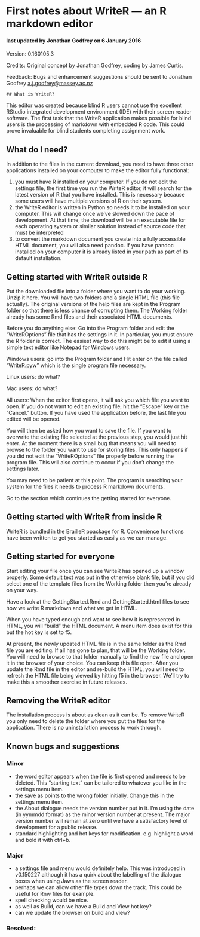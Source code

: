 # First notes about WriteR --- an R markdown editor
#### last updated by Jonathan Godfrey on 6 January 2016

Version: 0.160105.3

Credits: Original concept by Jonathan Godfrey, coding by James Curtis.

Feedback: Bugs and enhancement suggestions should be sent to 	Jonathan Godfrey <a.j.godfrey@massey.ac.nz>  


	## What is WriteR?

This editor was created because blind R users cannot use the excellent RStudio integrated development environment (IDE) with their screen reader software. The first task that the WriteR application makes possible for blind users is the processing of markdown with embedded R code. This could prove invaluable for blind students completing assignment work.

## What do I need?

In addition to the files in the current download, you need to have three other applications installed on your computer to make the editor fully functional:  

1. you must have R installed on your computer. If you do not edit the settings file, the first time you run the WriteR editor, it  will search for the latest version of R that you have installed. This is necessary because some users will have multiple versions of R on their system. 
2. the WriteR editor is written in Python so needs it to be installed on your computer. This will change once we've slowed down the pace of development. At that time, the download will be an executable file for each operating system or similar solution instead of source code that must be interpreted
3. to convert the markdown document you create into a fully accessible HTML document, you will also need pandoc. If you have pandoc installed on your computer it is already listed in your path as part of its default installation.


## Getting started with WriteR outside R

Put the downloaded file into a folder where you want to do your working. Unzip it here. You will have two folders and a single HTML file (this file actually). The original versions of the help files are kept in the Program folder so that there is less chance of corrupting them. The Working folder already has some Rmd files and their associated HTML documents.


Before you do anything else: Go into the Program folder and edit the "WriteROptions" file that has the settings in it. In particular, you must ensure the R folder is correct. The easiest way to do this might be to edit it using a simple text editor like Notepad for Windows users.

Windows users: go into the Program folder and Hit enter on the file called "WriteR.pyw" which is the single program file necessary. 

Linux users: do what?

Mac users: do what?

All users: When the editor first opens, it will ask you which file you want to open. If you do not want to edit an existing file, hit the "Escape" key or the "Cancel." button. If you have used the application before, the last file you edited will be opened.

You will then be asked how you want to save the file. If you want to overwrite the existing file selected at the previous step, you would just hit enter. At the moment there is a small bug that means you will need to browse to the folder you want to use for storing files. This only happens if you did not edit the "WriteROptions" file properly before running the program file. This will also continue to occur if you don't change the settings later.

You may need to be patient at this point. The program is searching your system for the files it needs to process  R markdown documents.

Go to the section  which continues the getting started for everyone.


## Getting started with WriteR from inside R

WriteR is bundled in the BrailleR ppackage for R. Convenience functions have been written to get you started as easily as we can manage.


## Getting started for everyone

Start editing your file once you can see WriteR has opened up a window properly. Some default text was put in the otherwise blank file, but if you did select one of the template files from the Working folder then you're already on your way.

Have a look at the GettingStarted.Rmd and GettingStarted.html files to see how we write R markdown and what we get in HTML.

When you have typed enough and want to see how it is represented in HTML, you will "build" the HTML document. A menu item does exist for this but the hot key is set to f5.

At present, the newly updated HTML file is in the same folder as the Rmd file you are editing. If all has gone to plan, that will be the Working folder. You will need to browse to that folder manually to find the new file and open it in the browser of your choice. You can keep this file open. After you update the Rmd file in the editor and re-build the HTML, you will need to refresh the HTML file being viewed by hitting f5 in the browser. We'll try to make this a smoother exercise in future releases.

 
## Removing the WriteR editor

The installation process is about as clean as it can be. To remove WriteR you only need to delete the folder where you put the files for the application. There is no uninstallation process to work through.

## Known bugs and suggestions

### Minor
- the word editor appears when the file is first opened and needs to be deleted. This "starting text" can be tailored to whatever you like in the settings menu item.
- the save as points to the wrong folder initially. Change this in the settings menu item.
- the About dialogue needs the version number put in it. I'm using the date (in yymmdd format) as the minor version number at present. The major version number will remain at zero until we have a satisfactory level of development for a public release.
- standard highlighting and hot keys for modification. e.g. highlight a word and bold it with ctrl+b.

### Major
- a settings file and menu would definitely help. This was introduced in v0.150227 although it has a quirk about the labelling of the dialogue boxes when using Jaws as the screen reader.
- perhaps we can allow other file types down the track. This could be useful for Rnw files for example. 
- spell checking would be nice.
- as well as Build, can we have a Build and View hot key?
- can we update the browser on build and view?

### Resolved:

